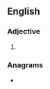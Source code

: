 ==English==

===Adjective===
{{head|en|adjective comparative form}}

# {{en-comparative of|costly}}

===Anagrams===
* {{anagrams|en|cloister|cloistre|coistrel|cortiles|creolist}}